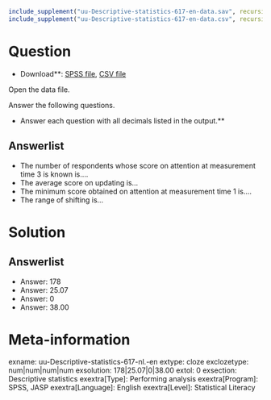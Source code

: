 ```r
include_supplement("uu-Descriptive-statistics-617-en-data.sav", recursive = TRUE)
include_supplement("uu-Descriptive-statistics-617-en-data.csv", recursive = TRUE)
```

Question
========

* Download**: [SPSS file](uu-Descriptive-statistics-617-en-data.sav), [CSV file](uu-Descriptive-statistics-617-en-data.csv)

Open the data file.

Answer the following questions.

* Answer each question with all decimals listed in the output.**

Answerlist
----------
* The number of respondents whose score on attention at measurement time 3 is known is....
* The average score on updating is...
* The minimum score obtained on attention at measurement time 1 is....
* The range of shifting is...

Solution
========

Answerlist
----------
* Answer: 178
* Answer: 25.07
* Answer: 0
* Answer: 38.00

Meta-information
================
exname: uu-Descriptive-statistics-617-nl.-en
extype: cloze
exclozetype: num|num|num|num
exsolution: 178|25.07|0|38.00
extol: 0
exsection: Descriptive statistics
exextra[Type]: Performing analysis
exextra[Program]: SPSS, JASP
exextra[Language]: English
exextra[Level]: Statistical Literacy
